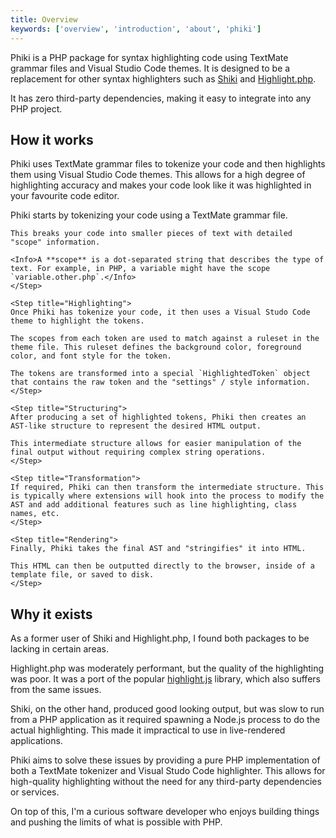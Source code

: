 ```yaml
---
title: Overview
keywords: ['overview', 'introduction', 'about', 'phiki']
---
```


Phiki is a PHP package for syntax highlighting code using TextMate grammar files and Visual Studio Code themes. It is designed to be a replacement for other syntax highlighters such as [Shiki](https://shiki.style/) and [Highlight.php](https://github.com/scrivo/highlight.php).

It has zero third-party dependencies, making it easy to integrate into any PHP project.

## How it works

Phiki uses TextMate grammar files to tokenize your code and then highlights them using Visual Studio Code themes. This allows for a high degree of highlighting accuracy and makes your code look like it was highlighted in your favourite code editor.

<Steps>
    <Step title="Tokenization">
    Phiki starts by tokenizing your code using a TextMate grammar file.

    This breaks your code into smaller pieces of text with detailed "scope" information.

    <Info>A **scope** is a dot-separated string that describes the type of text. For example, in PHP, a variable might have the scope `variable.other.php`.</Info>
    </Step>

    <Step title="Highlighting">
    Once Phiki has tokenize your code, it then uses a Visual Studo Code theme to highlight the tokens.

    The scopes from each token are used to match against a ruleset in the theme file. This ruleset defines the background color, foreground color, and font style for the token.

    The tokens are transformed into a special `HighlightedToken` object that contains the raw token and the "settings" / style information.
    </Step> 

    <Step title="Structuring">
    After producing a set of highlighted tokens, Phiki then creates an AST-like structure to represent the desired HTML output.

    This intermediate structure allows for easier manipulation of the final output without requiring complex string operations.
    </Step>

    <Step title="Transformation">
    If required, Phiki can then transform the intermediate structure. This is typically where extensions will hook into the process to modify the AST and add additional features such as line highlighting, class names, etc.
    </Step>

    <Step title="Rendering">
    Finally, Phiki takes the final AST and "stringifies" it into HTML. 

    This HTML can then be outputted directly to the browser, inside of a template file, or saved to disk.
    </Step>
</Steps>

## Why it exists

As a former user of Shiki and Highlight.php, I found both packages to be lacking in certain areas.

Highlight.php was moderately performant, but the quality of the highlighting was poor. It was a port of the popular [highlight.js](https://highlightjs.org/) library, which also suffers from the same issues.

Shiki, on the other hand, produced good looking output, but was slow to run from a PHP application as it required spawning a Node.js process to do the actual highlighting. This made it impractical to use in live-rendered applications.

Phiki aims to solve these issues by providing a pure PHP implementation of both a TextMate tokenizer and Visual Studo Code highlighter. This allows for high-quality highlighting without the need for any third-party dependencies or services.

On top of this, I'm a curious software developer who enjoys building things and pushing the limits of what is possible with PHP.
